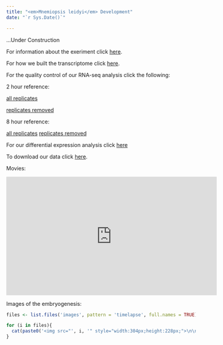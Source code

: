 ```yaml
---
title: "<em>Mnemiopsis leidyi</em> Development"
date: "`r Sys.Date()`"

---
```


...Under Construction

For information about the exeriment click [here](experiment.html).


For how we built the transcriptome click [here](transcriptome.html).


For the quality control of our RNA-seq analysis click the following:

2 hour reference: 

  [all replicates](analysis2hpaAllR.html)
  
  [replicates removed](analysis2hpa2RR.Rmd)
  
8 hour reference:

  [all replicates](analysis8hpaAllR.html)
  [replicates removed](analysis8hpa5RR.html)

For our differential expression analysis click [here](StoryOfInitialAnalysis.html)

To download our data click [here](downloads.html).


Movies:


<iframe width="560" height="315" src="https://www.youtube.com/watch?v=k3RAbGtSxIc" frameborder="0" allowfullscreen></iframe>


Images of the embryogenesis:

```r

files <- list.files('images', pattern = 'timelapse', full.names = TRUE)

for (i in files){
  cat(paste0('<img src="', i, '" style="width:304px;height:228px;">\n\n'))
}

```